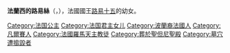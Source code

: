{{Multiple issues|
{{Missing information|1=生平|time=2020-09-28T14:28:54+00:00}}
{{Unreferenced|time=2020-09-28T14:28:54+00:00}}
}}
{{Infobox royalty
| name        = 法蘭西的路易絲
| image       = Madame Louise de France (1748) by Jean-Marc Nattier.jpg
| birth_date  = {{birth date|1737|7|15|df=y}}
| birth_place = {{flag|Kingdom of France}}[[凡爾賽宮|凡爾賽宮]]
| death_date  = {{death date and age|1787|12|23|1737|7|15|df=y}}
| death_place = {{flag|Kingdom of France}}[[聖但尼_(塞納-聖但尼省)|聖但尼]]
| house       = [[波旁王朝|波旁王朝]]
| father      = [[路易十五|路易十五]]
| mother      = [[玛丽·莱什琴斯卡|玛丽·莱什琴斯卡]]
| religion    = [[羅馬天主教|羅馬天主教]]
| signature   = Signature of Princess Louise Marie of France, Madame Louise, in 1753 at the marriage of the Prince of Condé.png
}}
'''法蘭西的路易絲'''（{{lang-fr|Louise de France}}，{{bd|1737年|7月15日|1787年|12月23日}}），法國國王[[路易十五|路易十五]]的幼女。

[[Category:法国公主|Category:法国公主]]
[[Category:法国君主女儿|Category:法国君主女儿]]
[[Category:波蘭裔法國人|Category:波蘭裔法國人]]
[[Category:凡爾賽人|Category:凡爾賽人]]
[[Category:法國羅馬天主教徒|Category:法國羅馬天主教徒]]
[[Category:葬於聖但尼聖殿|Category:葬於聖但尼聖殿]]
[[Category:墓穴遭搗毀者|Category:墓穴遭搗毀者]]